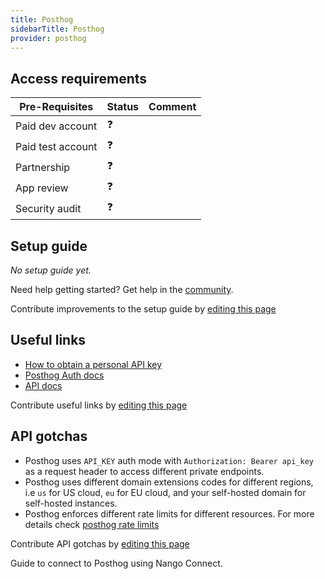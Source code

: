 ```yaml
---
title: Posthog
sidebarTitle: Posthog
provider: posthog
---
```



<Overview />
<PreBuiltTooling />
<PreBuiltUseCases />

## Access requirements
| Pre-Requisites | Status | Comment|
| - | - | - |
| Paid dev account | ❓ |  |
| Paid test account | ❓ |  |
| Partnership | ❓ | |
| App review | ❓ |  |
| Security audit | ❓ | |


## Setup guide

_No setup guide yet._

<Tip>Need help getting started? Get help in the [community](https://nango.dev/slack).</Tip>

<Note>Contribute improvements to the setup guide by [editing this page](https://github.com/nangohq/nango/tree/master/docs-v2/integrations/all/posthog.mdx)</Note>


## Useful links

-   [How to obtain a personal API key](https://posthog.com/docs/api#how-to-obtain-a-personal-api-key)
-   [Posthog Auth docs](https://posthog.com/docs/api#how-to-authenticate-using-the-personal-api-key)
-   [API docs](https://posthog.com/docs/api)

<Note>Contribute useful links by [editing this page](https://github.com/nangohq/nango/tree/master/docs-v2/integrations/all/posthog.mdx)</Note>

## API gotchas

- Posthog uses `API_KEY` auth mode with `Authorization: Bearer api_key` as a request header to access different private endpoints.
- Posthog uses different domain extensions codes for different regions, i.e `us` for US cloud, `eu` for EU cloud, and your self-hosted domain for self-hosted instances.
- Posthog enforces different rate limits for different resources. For more details check [posthog rate limits](https://posthog.com/docs/api#rate-limiting)

<Note>Contribute API gotchas by [editing this page](https://github.com/nangohq/nango/tree/master/docs-v2/integrations/all/posthog.mdx)</Note>

<Card title="Connect to Posthog" icon="link" href="/integrations/all/posthog/connect" horizontal>
  Guide to connect to Posthog using Nango Connect.
</Card>
